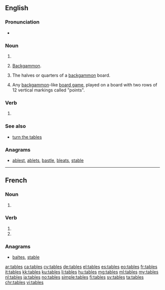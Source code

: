 ==English==

===Pronunciation===
* {{audio|en-us-tables.ogg|Audio (US)|lang=en}}

===Noun===
{{head|en|plural}}

# {{plural of|table|lang=en}}
# {{context|plural only|lang=en}} [[backgammon|Backgammon]].
# {{context|plural only|backgammon|lang=en}} The halves or quarters of a [[backgammon]] board.
# {{context|plural only|lang=en}} Any [[backgammon]]-like [[board game]], played on a board with two rows of 12 vertical markings called "points".

===Verb===
{{head|en|verb form}}

# {{en-third-person singular of|table}}

===See also===
* [[turn the tables]]

===Anagrams===
* [[ablest#English|ablest]], [[ablets#English|ablets]], [[bastle#English|bastle]], [[bleats#English|bleats]], [[stable#English|stable]]

----

==French==

===Noun===
{{head|fr|plural|g=f-p}}

# {{plural of|table|lang=fr}}

===Verb===
{{fr-verb-form}}

# {{inflection of|tabler||2|s|pres|indc|lang=fr}}
# {{inflection of|tabler||2|s|pres|subj|lang=fr}}

===Anagrams===
* [[baltes#French|baltes]], [[stable#French|stable]]

[[ar:tables]]
[[ca:tables]]
[[cy:tables]]
[[de:tables]]
[[el:tables]]
[[es:tables]]
[[eo:tables]]
[[fr:tables]]
[[it:tables]]
[[kk:tables]]
[[ku:tables]]
[[li:tables]]
[[hu:tables]]
[[mg:tables]]
[[ml:tables]]
[[my:tables]]
[[nl:tables]]
[[ja:tables]]
[[no:tables]]
[[simple:tables]]
[[fi:tables]]
[[sv:tables]]
[[ta:tables]]
[[chr:tables]]
[[vi:tables]]